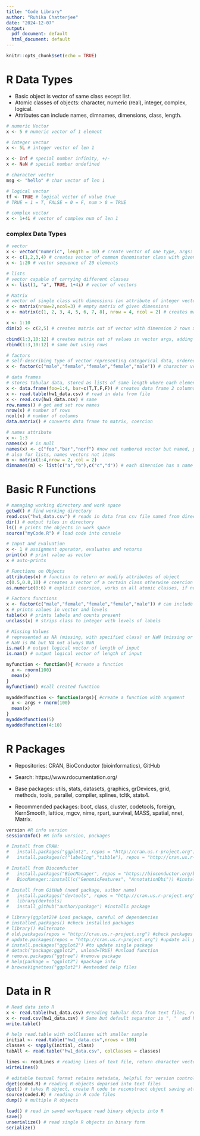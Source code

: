 ```yaml
---
title: "Code Library"
author: "Ruhika Chatterjee"
date: "2024-12-07"
output:
  pdf_document: default
  html_document: default
---
```


```r
knitr::opts_chunk$set(echo = TRUE)
```

# R Data Types
- Basic object is vector of same class except list.  
- Atomic classes of objects: character, numeric (real), integer, complex, logical.  
- Attributes can include names, dimnames, dimensions, class, length.

``` r

# numeric Vector
x <- 5 # numeric vector of 1 element

# integer vector
x <- 5L # integer vector of len 1

x <- Inf # special number infinity, +/-
x <- NaN # special number undefined

# character vector
msg <- "hello" # char vector of len 1

# logical vector
tf <- TRUE # logical vector of value true
# TRUE = 1 = T, FALSE = 0 = F, num > 0 = TRUE

# complex vector
x <- 1+4i # vector of complex num of len 1

```

### complex Data Types
``` r
# vector
x <- vector("numeric", length = 10) # create vector of one type, args: class, length
x <- c(1,2,3,4) # creates vector of common denominator class with given values
x <- 1:20 # vector sequence of 20 elements

# lists
# vector capable of carrying different classes
x <- list(1, "a", TRUE, 1+4i) # vector of vectors

# Matrix
# vector of single class with dimensions (an attribute of integer vector len 2)
x <- matrix(nrow=2,ncol=3) # empty matrix of given dimensions
x <- matrix(c(1, 2, 3, 4, 5, 6, 7, 8), nrow = 4, ncol = 2) # creates matrix of given dimensions with values assigned, created by column

x <- 1:10
dim(x) <- c(2,5) # creates matrix out of vector with dimension 2 rows x 5 columns

cbind(1:3,10:12) # creates matrix out of values in vector args, adding by column (1st arg = 1st col)
rbind(1:3,10:12) # same but using rows

# factors
# self-describing type of vector representing categorical data, ordered or unordered (labels)
x <- factor(c("male","female","female","female","male")) # character vector with specific linear modeling capabilities, levels also in output

# data frames
# stores tabular data, stored as lists of same length where each element is a column, length of element is number of rows. Different classes possible
x <- data.frame(foo=1:4, bar=c(T,T,F,F)) # creates data frame 2 columns foo and bar, 4 rows unnamed
x <- read.table(hw1_data.csv) # read in data from file
x <- read.csv(hw1_data.csv) # same
row.names() # get and set row names
nrow(x) # number of rows
ncol(x) # number of columns
data.matrix() # converts data frame to matrix, coercion

# names attribute
x <- 1:3
names(x) # is null
names(x) <- c("foo","bar","norf") #now not numbered vector but named, print x and names(x) with names
# also for lists, names vectors not items
m <- matrix(1:4,nrow = 2, col = 2)
dimnames(m) <- list(c("a","b"),c("c","d")) # each dimension has a name for matrices, rows names then columns

```


# Basic R Functions
``` r
# managing working directory and work space
getwd() # find working directory
read.csv("hw1_data.csv") # reads in data from csv file named from directory
dir() # output files in directory
ls() # prints the objects in work space
source("myCode.R") # load code into console

# Input and Evaluation
x <- 1 # assignment operator, evaluates and returns
print(x) # print value as vector
x # auto-prints

# Functions on Objects
attributes(x) # function to return or modify attributes of object
c(0.5,0.8,10) # creates a vector of a certain class otherwise coercion
as.numeric(0:6) # explicit coersion, works on all atomic classes, if not possible converts to NA and warning

# Factors functions
x <- factor(c("male","female","female","female","male")) # can include levels argument to set order (baseline is first) otherwise alphabetical
x # prints values in vector and levels
table(x) # prints labels and counts present
unclass(x) # strips class to integer with levels of labels

# Missing Values
# represented as NA (missing, with specified class) or NaN (missing or undefined)
# NaN is NA but NA not always NaN
is.na() # output logical vector of length of input
is.nan() # output logical vector of length of input

```

``` r
myfunction <- function(){ #create a function
  x <- rnorm(100)
  mean(x)
}
myfunction() #call created function

myaddedfunction <- function(args){ #create a function with argument
  x <- args + rnorm(100)
  mean(x)
}
myaddedfunction(5)
myaddedfunction(4:10)

```



# R Packages
- Repositories: CRAN, BioConductor (bioinformatics), GitHub  
- Search: https://www.rdocumentation.org/  

- Base packages: utils, stats, datasets, graphics, grDevices, grid, methods, tools, parallel, compiler, splines, tcltk, stats4.  
- Recommended packages: boot, class, cluster, codetools, foreign, KernSmooth, lattice, mgcv, nime, rpart, survival, MASS, spatial, nnet, Matrix.  
``` r
version #R info version
sessionInfo() #R info version, packages

# Install from CRAN:
#   install.packages("ggplot2", repos = "http://cran.us.r-project.org") #install
#   install.packages(c("labeling","tibble"), repos = "http://cran.us.r-project.org") #multiple

# Install from Bioconductor
#   install.packages("BiocManager", repos = "https://bioconductor.org/biocLite.R")
#   BiocManager::install(c("GenomicFeatures", "AnnotationDbi")) #install package

# Install from GitHub (need package, author name)
#   install.packages("devtools", repos = "http://cran.us.r-project.org") #only once
#   library(devtools)
#   install_github("author/package") #installs package

# library(ggplot2)# Load package, careful of dependencies
# installed.packages() #check installed packages
# library() #alternate
# old.packages(repos = "http://cran.us.r-project.org") #check packages to update
# update.packages(repos = "http://cran.us.r-project.org") #update all packages
# install.packages("ggplot2") #to update single package
# detach("package:ggplot2", unload=TRUE) #unload function
# remove.packages("ggtree") #remove package
# help(package = "ggplot2") #package info
# browseVignettes("ggplot2") #extended help files

```


# Data in R

``` r

# Read data into R
x <- read.table(hw1_data.csv) #reading tabular data from text files, return data frame. Args: file (name, connection), header (logical if header line present), sep (string indicating column separator), colClasses (character vector of class of each column), nrows (number of rows), comment.char (character string indicating comment character), skip (number of lines to skip from beginning), stringsAsFactors (logical if character variables coded as factors, default true). Efficient. Default separator " " and header = FALSE. Check help page to optimize for large datasets, set comment.char = "" to optimize if no comments present, use colClasses, nrow (memory).
x <- read.csv(hw1_data.csv) # Same but default separator is ", "  and header = TRUE
write.table()

# help read.table with colClasses with smaller sample
initial <- read.table("hw1_data.csv",nrows = 100)
classes <- sapply(initial, class)
tabAll <- read.table("hw1_data.csv", colClasses = classes)

lines <- readLines # reading lines of text file, return character vector
wirteLines()

# editable textual format retains metadata, helpful for version control, corruption fixable, memory cost
dget(coded.R) # reading R objects deparsed into text files
dput() # takes R object, create R code to reconstruct object saving attributes, names
source(coded.R) # reading in R code files
dump() # multiple R objects

load() # read in saved workspace read binary objects into R
save()
unserialize() # read single R objects in binary form
serialize()

```
